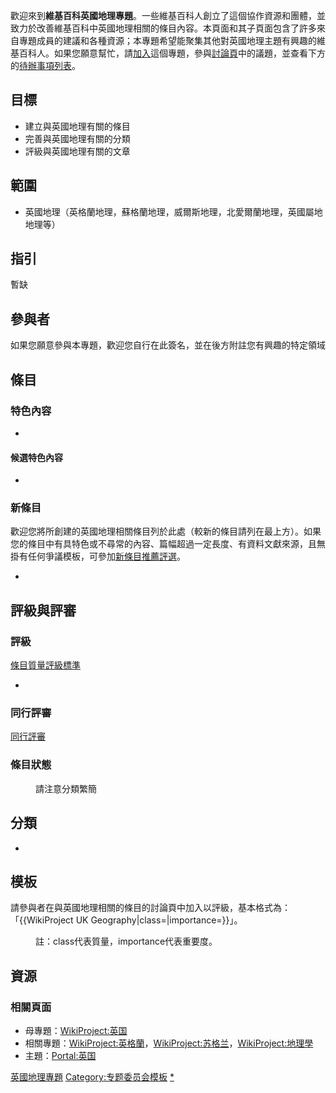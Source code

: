 {{维基专题状态|active}}
{{Shortcuts|WP:UKGEO}}
{{Portal|英國}}
歡迎來到'''維基百科英國地理專題'''。一些維基百科人創立了這個協作資源和團體，並致力於改善維基百科中英國地理相關的條目內容。本頁面和其子頁面包含了許多來自專題成員的建議和各種資源；本專題希望能聚集其他對英國地理主題有興趣的維基百科人。如果您願意幫忙，請[[#參與者|加入]]這個專題，參與[[Wikipedia_talk:英國地理專題|討論頁]]中的議題，並查看下方的[[#任務|待辦事項列表]]。

<!-- 可在此插入一張與主題相關的自由版權圖片，建議靠右對齊。 -->
== 目標 ==
*建立與英國地理有關的條目
*完善與英國地理有關的分類
*評級與英國地理有關的文章

== 範圍 ==
* 英國地理（英格蘭地理，蘇格蘭地理，威爾斯地理，北愛爾蘭地理，英國屬地地理等）

== 指引 ==
暫缺

== 參與者 ==
如果您願意參與本專題，歡迎您自行在此簽名，並在後方附註您有興趣的特定領域
{{HideH
|Head         = 維基英國地理專題成員列表
|FrameStyle   = width: 600px; border: 1px solid #D4D4D4; padding: 5px;
|HeadStyle    = background: #E6C3C3;
|ContentStyle = 
}}
{{Wikipedia:英國地理專題/成員}}
{{HideF}}

== 條目 ==
=== 特色內容 ===
* 
<!-- 
若主題涵蓋範圍內有包含[[WP:FA|特色條目]]、[[WP:FP|特色圖片]]或[[Wikipedia:特色列表|特色列表]]的條目請列在此處。
-->

==== 候選特色內容 ====
* 
<!-- 
若主題涵蓋範圍內有包含正在參與[[WP:FAC|特色條目評選]]、[[WP:FPC|特色圖片評選]]或[[WP:FLC|特色列表評選]]的條目請列在此處。 
-->

=== 新條目 ===
歡迎您將所創建的英國地理相關條目列於此處（較新的條目請列在最上方）。如果您的條目中有具特色或不尋常的內容、篇幅超過一定長度、有資料文獻來源，且無掛有任何爭議模板，可參加[[Wikipedia:新条目推荐/候选|新條目推薦評選]]。
*

== 評級與評審 ==
=== 評級===
; [[Wikipedia:条目质量评级标准|條目質量評級標準]]
*

=== 同行評審 ===
; [[WP:PR|同行評審]]

=== 條目狀態 ===
{{Articles by Quality|topic=英國地理|project=英國地理|format=toc}}
{{Articles by Importance|topic=英國地理|project=英國地理|format=toc}}
:請注意分類繁簡

== 分類 ==
<!-- * 在此列出 {{subpages}} 以及 {{category tree|...}} -->
* {{category tree all|英國地理|depth=1}}

== 模板 ==
請參與者在與英國地理相關的條目的討論頁中加入{{tl|Template:WikiProject UK Geography}}以評級，基本格式為：「<nowiki>{{WikiProject UK Geography|class=|importance=}}</nowiki>」。
:註：class代表質量，importance代表重要度。

== 資源 ==
=== 相關頁面 ===
*母專題：[[WikiProject:英国|WikiProject:英国]]
*相關專題：[[WikiProject:英格蘭|WikiProject:英格蘭]]，[[WikiProject:苏格兰|WikiProject:苏格兰]]，[[WikiProject:地理學|WikiProject:地理學]]
*主題：[[Portal:英国|Portal:英国]]

{{Wikipedia policies and guidelines|state=collapsed}}
{{WikiProject Footer}}
[[Category:英國地理專題|]]
[[Category:专题委员会模板|Category:专题委员会模板]]
[[Category:专题|*]]